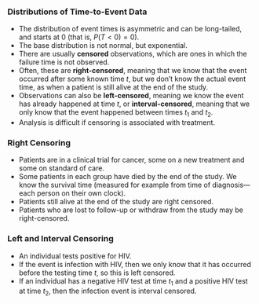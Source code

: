 
### Distributions of Time-to-Event Data  {.smaller}

-   The distribution of event times is asymmetric and can be long-tailed,
and starts at 0 (that is, $P(T<0) = 0$).
-   The base distribution is not normal, but exponential.
-   There are usually **censored** observations, which are ones in which
the failure time is not observed.
-   Often, these are **right-censored**,
meaning that we know that the event occurred after some known time $t$,
but we don't know the actual event time,
as when a patient is still alive at the end of the study.
-   Observations can also be **left-censored**,
meaning we know the event has already happened at time $t$,
or **interval-censored**,
meaning that we only know that the event happened between times $t_1$ and $t_2$.
-   Analysis is difficult if censoring is associated with treatment.

### Right Censoring

-   Patients are in a clinical trial for cancer, some on a new treatment
and some on standard of care.
-   Some patients in each group have died by the end of the study. We
know the survival time (measured for example from time of
diagnosis---each person on their own clock).
-   Patients still alive at the end of the study are right censored.
-   Patients who are lost to follow-up or withdraw from the study may be
right-censored.

### Left and Interval Censoring

-   An individual tests positive for HIV.
-   If the event is infection with HIV, then we only know that it has
occurred before the testing time $t$, so this is left censored.
-   If an individual has a negative HIV test at time $t_1$ and a
positive HIV test at time $t_2$, then the infection event is
interval censored.
